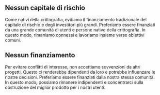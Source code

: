 ## Nessun capitale di rischio

<div className="h-2"/>

Come nativi della crittografia, evitiamo il finanziamento tradizionale del capitale di rischio e degli investitori più grandi. Preferiamo essere finanziati da una grande comunità di utenti e persone native della crittografia. In questo modo, rimaniamo connessi e lavoriamo insieme verso obiettivi comuni.

<div className="h-4"/>

## Nessun finanziamento

<div className="h-2"/>

Per evitare conflitti di interesse, non accettiamo sovvenzioni da altri progetti. Questo ci renderebbe dipendenti da loro e potrebbe influenzare le nostre decisioni. Preferiamo essere finanziati dalla nostra stessa comunità. In questo modo, possiamo rimanere indipendenti e concentrarci sulla costruzione del miglior prodotto per i nostri utenti.

